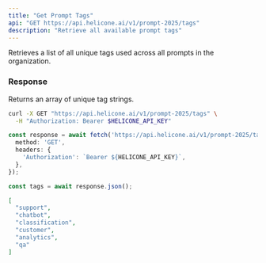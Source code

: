 ```yaml
---
title: "Get Prompt Tags"
api: "GET https://api.helicone.ai/v1/prompt-2025/tags"
description: "Retrieve all available prompt tags"
---
```


Retrieves a list of all unique tags used across all prompts in the organization.

### Response

Returns an array of unique tag strings.

<RequestExample>

```bash cURL
curl -X GET "https://api.helicone.ai/v1/prompt-2025/tags" \
  -H "Authorization: Bearer $HELICONE_API_KEY"
```

```typescript TypeScript
const response = await fetch('https://api.helicone.ai/v1/prompt-2025/tags', {
  method: 'GET',
  headers: {
    'Authorization': `Bearer ${HELICONE_API_KEY}`,
  },
});

const tags = await response.json();
```

</RequestExample>

<ResponseExample>

```json Response
[
  "support",
  "chatbot",
  "classification",
  "customer",
  "analytics",
  "qa"
]
```

</ResponseExample> 